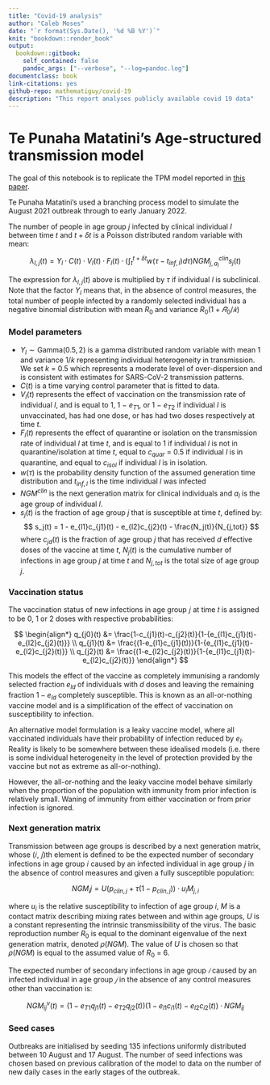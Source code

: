 ```yaml
---
title: "Covid-19 analysis"
author: "Caleb Moses"
date: "`r format(Sys.Date(), '%d %B %Y')`"
knit: "bookdown::render_book"
output:
  bookdown::gitbook:
    self_contained: false
    pandoc_args: ["--verbose", "--log=pandoc.log"]
documentclass: book
link-citations: yes
github-repo: mathematiguy/covid-19
description: "This report analyses publicly available covid 19 data"
---
```


# Te Punaha Matatini's Age-structured transmission model

The goal of this notebook is to replicate the TPM model reported in [this paper](https://cpb-ap-se2.wpmucdn.com/blogs.auckland.ac.nz/dist/d/75/files/2017/01/modelling-the-august-2021-outbreak.pdf).

Te Punaha Matatini's used a branching process model to simulate the August 2021 outbreak 
through to early January 2022.

The number of people in age group $j$ infected by clinical individual $I$ between time $t$ and $t + \delta t$ is a Poisson distributed random variable with mean:

$$ \lambda_{l,j}(t) = Y_l \cdot C(t) \cdot V_l(t) \cdot F_l(t) \cdot \left( \int_t^{t+\delta t} w(\tau - t_{inf,l}) d\tau \right) NGM_{j,a_l}^{clin} s_j(t)$$

The expression for $\lambda_{l,j}(t)$ above is multiplied by $\tau$ if individual $l$ is subclinical. Note that the factor $Y_l$ means that, in the absence of control measures, the total number of people infected by a randomly selected individual has a negative binomial distribution with mean $R_0$ and variance $R_0(1 + 𝑅_0 / 𝑘)$

### Model parameters

- $Y_l \sim \textrm{Gamma}(0.5, 2)$ is a gamma distributed random variable with mean 1 and variance $1/k$ representing 
individual heterogeneity in transmission. We set $k$ = 0.5 which represents a moderate level of over-dispersion and is consistent with estimates for SARS-CoV-2 transmission patterns.
- $C(t)$ is a time varying control parameter that is fitted to data.
- $V_l(t)$ represents the effect of vaccination on the transmission rate of individual $l$, and is equal to 1, 1 − $e_{T1}$, or 1 − $e_{T2}$ if individual $l$ is unvaccinated, has had one dose, or has had two doses respectively at time $t$.
- $F_l(t)$ represents the effect of quarantine or isolation on the transmission rate of individual $l$ at time $t$, and is equal to 1 if individual $l$ is not in quarantine/isolation at time $t$, equal to $c_{quar}$ = 0.5 if individual $l$ is in quarantine, and equal to $c_{isol}$ if individual $l$ is in isolation.
- $w(\tau)$ is the probability density function of the assumed generation time distribution and $t_{inf,l}$ is the time individual $l$ was infected
- $NGM^{clin}$ is the next generation matrix for clinical individuals and $a_l$ is the age group 
of individual $l$.
- $s_j(t)$ is the fraction of age group $j$ that is susceptible at time $t$, defined by: $$ s_j(t) = 1 - e_{l1}c_{j1}(t) - e_{l2}c_{j2}(t) - \frac{N_j(t)}{N_{j,tot}} $$ where $c_{jd}(t)$ is the fraction of age group $j$ that has received $d$ effective doses of the vaccine at time $t$, $N_j(t)$ is the cumulative number of infections in age group $j$ at time $t$ and $N_{j,tot}$ is the total size of age group $j$.

### Vaccination status

The vaccination status of new infections in age group 𝑗 at time 𝑡 is assigned to be 0, 1 or 2 
doses with respective probabilities:

$$
\begin{align*}
  q_{j0}(t) &= \frac{1-c_{j1}(t)-c_{j2}(t)}{1-{e_{l1}c_{j1}(t)-e_{l2}c_{j2}(t)}} \\ 
  q_{j1}(t) &= \frac{(1-e_{l1}c_{j1}(t))}{1-{e_{l1}c_{j1}(t)-e_{l2}c_{j2}(t)}} \\
  q_{j2}(t) &= \frac{(1-e_{l2}c_{j2}(t))}{1-{e_{l1}c_{j1}(t)-e_{l2}c_{j2}(t)}}
\end{align*}
$$

This models the effect of the vaccine as completely immunising a randomly selected fraction $e_{ld}$ of individuals with $d$ doses and leaving the remaining fraction $1-e_{ld}$ completely susceptible. This is known as an all-or-nothing vaccine model and is a simplification of the effect of vaccination on susceptibility to infection.

An alternative model formulation is a leaky vaccine model, where all vaccinated individuals have their probability of infection reduced by $e_l$. Reality is likely to be somewhere between these idealised models (i.e. there is some individual heterogeneity in the level of protection provided by the vaccine but not as extreme as all-or-nothing).

However, the all-or-nothing and the leaky vaccine model behave similarly when the proportion of the population with immunity from prior infection is relatively small. Waning of immunity from either vaccination or from prior infection is ignored. 

### Next generation matrix

Transmission between age groups is described by a next generation matrix, whose (𝑖, 𝑗)th
element is defined to be the expected number of secondary infections in age group 𝑖 caused 
by an infected individual in age group 𝑗 in the absence of control measures and given a fully 
susceptible population:

$$ NGM_ij = U( p_{clin,j} + \tau (1 - p_{clin,j})) \cdot u_i M_{j,i} $$

where $u_i$ is the relative susceptibility to infection of age group $i$, $M$ is a contact matrix 
describing mixing rates between and within age groups, $U$ is a constant representing the 
intrinsic transmissibility of the virus. The basic reproduction number $R_0$ is equal to the 
dominant eigenvalue of the next generation matrix, denoted $\rho(NGM)$. The value of $U$ is 
chosen so that $\rho(NGM)$ is equal to the assumed value of $R_0$ = 6.

The expected number of secondary infections in age group $𝑖$ caused by an infected individual in age group $𝑗$ in the absence of any control measures other than vaccination is: 

$$ NGM_{ij}^v(t) = \left( 1 - e_{T1}q_{j1}(t) - e_{T2}q_{j2}(t) \right) \left( 1 - e_{l1}c_{i1}(t) - e_{l2}c_{i2}(t) \right) \cdot NGM_{ij} $$

### Seed cases

Outbreaks are initialised by seeding 135 infections uniformly distributed between 10 August and 17 August. The number of seed infections was chosen based on previous calibration of the model to data on the number of new daily cases in the early stages of the outbreak.
